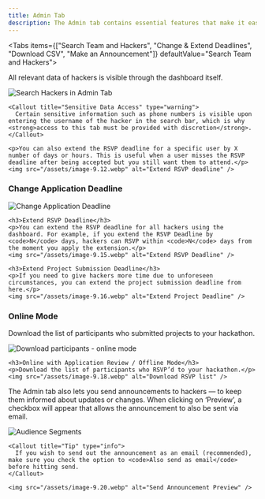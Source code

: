 ```yaml
---
title: Admin Tab
description: The Admin tab contains essential features that make it easier to manage your hackathon.
---
```



<Tabs items={["Search Team and Hackers", "Change & Extend Deadlines", "Download CSV", "Make an Announcement"]} defaultValue="Search Team and Hackers">
  <Tab value="Search Team and Hackers">
    <p>All relevant data of hackers is visible through the dashboard itself.</p>
    <img src="/assets/admin-1.gif" alt="Search Hackers in Admin Tab" />

    <Callout title="Sensitive Data Access" type="warning">
      Certain sensitive information such as phone numbers is visible upon entering the username of the hacker in the search bar, which is why <strong>access to this tab must be provided with discretion</strong>.
    </Callout>

    <p>You can also extend the RSVP deadline for a specific user by X number of days or hours. This is useful when a user misses the RSVP deadline after being accepted but you still want them to attend.</p>
    <img src="/assets/image-9.12.webp" alt="Extend RSVP deadline" />
  </Tab>

  <Tab value="Change & Extend Deadlines">
    <h3>Change Application Deadline</h3>
    <img src="/assets/image-9.14.webp" alt="Change Application Deadline" />

    <h3>Extend RSVP Deadline</h3>
    <p>You can extend the RSVP deadline for all hackers using the dashboard. For example, if you extend the RSVP Deadline by <code>N</code> days, hackers can RSVP within <code>N</code> days from the moment you apply the extension.</p>
    <img src="/assets/image-9.15.webp" alt="Extend RSVP Deadline" />

    <h3>Extend Project Submission Deadline</h3>
    <p>If you need to give hackers more time due to unforeseen circumstances, you can extend the project submission deadline from here.</p>
    <img src="/assets/image-9.16.webp" alt="Extend Project Deadline" />
  </Tab>

  <Tab value="Download CSV">
    <h3>Online Mode</h3>
    <p>Download the list of participants who submitted projects to your hackathon.</p>
    <img src="/assets/image-9.17.webp" alt="Download participants - online mode" />

    <h3>Online with Application Review / Offline Mode</h3>
    <p>Download the list of participants who RSVP’d to your hackathon.</p>
    <img src="/assets/image-9.18.webp" alt="Download RSVP list" />
  </Tab>

  <Tab value="Make an Announcement">
    <p>The Admin tab also lets you send announcements to hackers — to keep them informed about updates or changes. When clicking on ‘Preview’, a checkbox will appear that allows the announcement to also be sent via email.</p>
    <img src="/assets/image-9.19.webp" alt="Audience Segments" />

    <Callout title="Tip" type="info">
      If you wish to send out the announcement as an email (recommended), make sure you check the option to <code>Also send as email</code> before hitting send.
    </Callout>

    <img src="/assets/image-9.20.webp" alt="Send Announcement Preview" />
  </Tab>
</Tabs>
